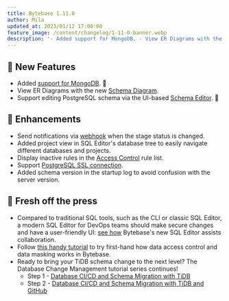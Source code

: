 ```yaml
---
title: Bytebase 1.11.0
author: Mila
updated_at: 2023/01/12 17:00:00
feature_image: /content/changelog/1-11-0-banner.webp
description: '- Added support for MongoDB. - View ER Diagrams with the new Schema Diagram. - Edit PostgreSQL schema via the UI-based Schema Editor.'
---
```


## 🚀 New Features

- Added [support for MongoDB](/introduction/supported-databases). 🍃
- View ER Diagrams with the new [Schema Diagram](/change-database/schema-diagram).
- Support editing PostgreSQL schema via the UI-based [Schema Editor](/change-database/schema-editor). 🐘

## 🎄 Enhancements

- Send notifications via [webhook](/change-database/webhook) when the stage status is changed.
- Added project view in SQL Editor's database tree to easily navigate different databases and projects.
- Display inactive rules in the [Access Control](/security/database-permission/overview) rule list.
- Support [PostgreSQL SSL connection](/get-started/step-by-step/add-an-instance#add-an-instance).
- Added schema version in the startup log to avoid confusion with the server version.

## 📰 Fresh off the press

- Compared to traditional SQL tools, such as the CLI or classic SQL Editor, a modern SQL Editor for DevOps teams should make secure changes and have a user-friendly UI: [see how](/blog/the-sql-editor-for-developers-and-dbas) Bytebase's new SQL Editor assists collaboration.
- Follow [this handy tutorial](/tutorials/just-in-time-database-access-part1) to try first-hand how data access control and data masking works in Bytebase.
- Ready to bring your TiDB schema change to the next level? The Database Change Management tutorial series continues!
  - Step 1 - [Database CI/CD and Schema Migration with TiDB](/tutorials/database-change-management-with-tidb)
  - Step 2 - [Database CI/CD and Schema Migration with TiDB and GitHub](/tutorials/database-change-management-with-tidb-and-github)

<IncludeBlock url="/docs/get-started/install/install-upgrade"></IncludeBlock>
